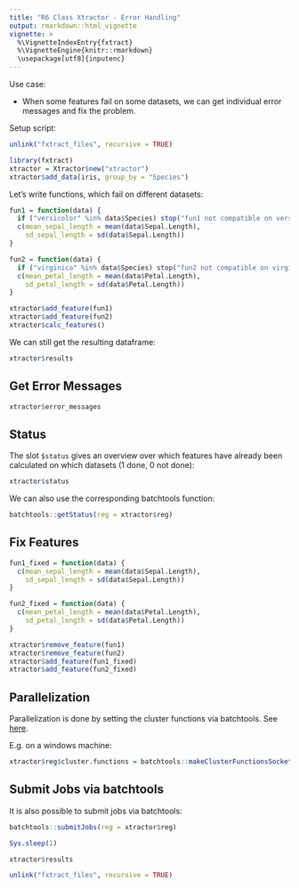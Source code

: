 ```yaml
---
title: "R6 Class Xtractor - Error Handling"
output: rmarkdown::html_vignette
vignette: >
  %\VignetteIndexEntry{fxtract}
  %\VignetteEngine{knitr::rmarkdown}
  \usepackage[utf8]{inputenc}
---
```


Use case:

- When some features fail on some datasets, we can get individual error messages and fix the problem.

Setup script:

```r
unlink("fxtract_files", recursive = TRUE)
```
```r
library(fxtract)
xtractor = Xtractor$new("xtractor")
xtractor$add_data(iris, group_by = "Species")
```

Let's write functions, which fail on different datasets:

```r
fun1 = function(data) {
  if ("versicolor" %in% data$Species) stop("fun1 not compatible on versicolor")
  c(mean_sepal_length = mean(data$Sepal.Length),
    sd_sepal_length = sd(data$Sepal.Length))
}

fun2 = function(data) {
  if ("virginica" %in% data$Species) stop("fun2 not compatible on virginica")
  c(mean_petal_length = mean(data$Petal.Length),
    sd_petal_length = sd(data$Petal.Length))
}

xtractor$add_feature(fun1)
xtractor$add_feature(fun2)
xtractor$calc_features()
```

We can still get the resulting dataframe:
```r
xtractor$results
```

## Get Error Messages

```r
xtractor$error_messages
```

## Status
The slot `$status` gives an overview over which features have already been calculated on which datasets (1 done, 0 not done):

```r
xtractor$status
```
We can also use the corresponding batchtools function:

```r
batchtools::getStatus(reg = xtractor$reg)
```

## Fix Features
```r
fun1_fixed = function(data) {
  c(mean_sepal_length = mean(data$Sepal.Length),
    sd_sepal_length = sd(data$Sepal.Length))
}

fun2_fixed = function(data) {
  c(mean_petal_length = mean(data$Petal.Length),
    sd_petal_length = sd(data$Petal.Length))
}

xtractor$remove_feature(fun1)
xtractor$remove_feature(fun2)
xtractor$add_feature(fun1_fixed)
xtractor$add_feature(fun2_fixed)
```


## Parallelization
Parallelization is done by setting the cluster functions via batchtools. See [here](https://mllg.github.io/batchtools/articles/batchtools.html).

E.g. on a windows machine:
```r
xtractor$reg$cluster.functions = batchtools::makeClusterFunctionsSocket(2)
```

## Submit Jobs via batchtools
It is also possible to submit jobs via batchtools:
```r
batchtools::submitJobs(reg = xtractor$reg)
```

```r
Sys.sleep(1)
```

```r
xtractor$results
```

```r
unlink("fxtract_files", recursive = TRUE)
```
